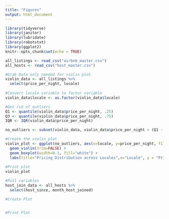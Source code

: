 ```yaml
---
title: "Figures"
output: html_document
---
```


```r
library(tidyverse)
library(janitor)
library(lubridate)
library(robotstxt)
library(ggplot2)
knitr::opts_chunk$set(echo = TRUE)
```

```r
all_listings <- read_csv("airbnb_master.csv")
all_hosts <- read_csv("host_master.csv")
```


```r
#Grab Data only needed for violin plot
violin_data <- all_listings %>%
  select(price_per_night, locale)
  
#Convert locale variable to factor variable
violin_data$locale <- as.factor(violin_data$locale)

#Get rid of outliers
Q1 <- quantile(violin_data$price_per_night, .25)
Q3 <- quantile(violin_data$price_per_night, .75)
IQR <- IQR(violin_data$price_per_night)

no_outliers <- subset(violin_data, violin_data$price_per_night > (Q1 - 1.5*IQR) & violin_data$price_per_night < (Q3 + 1.5*IQR))

#Create the violin plot
violin_plot <- ggplot(no_outliers, aes(x=locale, y=price_per_night, fill=locale)) + 
  geom_violin(trim=FALSE) +
  geom_boxplot(width=0.1, fill="white") + 
  labs(title="Pricing Distribution across Locales",x="Locale", y = "Price per Night")
  
#Print plot
violin_plot
```

```r
#Pull variables
host_join_data <- all_hosts %>%
  select(host_since, month_host_joined)

#Create Plot


#Print Plot

```



